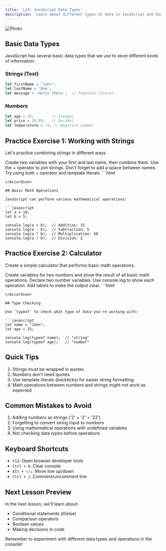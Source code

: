 ```yaml
---
title: 'L14: JavaScript Data Types'
description: 'Learn about different types of data in JavaScript and how to work with them'
---
```


<img src="https://picsum.photos/700/300?random=9" align="center" border-radius="20px" alt="Photo" />

## Basic Data Types

JavaScript has several basic data types that we use to store different kinds of information:

### Strings (Text)
```javascript
let firstName = "John";
let lastName = 'Doe';
let message = `Hello there`;  // Template literal
```

### Numbers
```javascript
let age = 25;        // Integer
let price = 19.99;   // Decimal
let temperature = -5; // Negative number
```

## Practice Exercise 1: Working with Strings

Let's practice combining strings in different ways.

<Accordion title="🎯 Task">
Create two variables with your first and last name, then combine them.
</Accordion>

<Accordion title="🔍 Hint 1">
Use the + operator to join strings.
</Accordion>

<Accordion title="🔍 Hint 2">
Don't forget to add a space between names.
</Accordion>

<Accordion title="🔍 Hint 3">
Try using both + operator and template literals.
</Accordion>

<Accordion title="💡 Solution">
```html
<script>
  let firstName = "John";
  let lastName = "Doe";
  
  // Using + operator
  console.log(firstName + " " + lastName);
  
  // Using template literal
  console.log(`${firstName} ${lastName}`);
</script>
```
</Accordion>

## Basic Math Operations

JavaScript can perform various mathematical operations:

```javascript
let a = 10;
let b = 5;

console.log(a + b);  // Addition: 15
console.log(a - b);  // Subtraction: 5
console.log(a * b);  // Multiplication: 50
console.log(a / b);  // Division: 2
```

## Practice Exercise 2: Calculator

Create a simple calculator that performs basic math operations.

<Accordion title="🎯 Task">
Create variables for two numbers and show the result of all basic math operations.
</Accordion>

<Accordion title="🔍 Hint 1">
Declare two number variables.
</Accordion>

<Accordion title="🔍 Hint 2">
Use console.log to show each operation.
</Accordion>

<Accordion title="🔍 Hint 3">
Add labels to make the output clear.
</Accordion>

<Accordion title="💡 Solution">
```html
<script>
  let num1 = 10;
  let num2 = 5;
  
  console.log("Addition: " + (num1 + num2));
  console.log("Subtraction: " + (num1 - num2));
  console.log("Multiplication: " + (num1 * num2));
  console.log("Division: " + (num1 / num2));
</script>
```
</Accordion>

## Type Checking

Use `typeof` to check what type of data you're working with:

```javascript
let name = "John";
let age = 25;

console.log(typeof name);  // "string"
console.log(typeof age);   // "number"
```

## Quick Tips

1. Strings must be wrapped in quotes
2. Numbers don't need quotes
3. Use template literals (backticks) for easier string formatting
4. Math operations between numbers and strings might not work as expected

## Common Mistakes to Avoid

1. Adding numbers as strings ('2' + '2' = '22')
2. Forgetting to convert string input to numbers
3. Using mathematical operations with undefined variables
4. Not checking data types before operations

## Keyboard Shortcuts

- `F12`: Open browser developer tools
- `Ctrl + K`: Clear console
- `Alt + ↑/↓`: Move line up/down
- `Ctrl + /`: Comment/uncomment line

## Next Lesson Preview
In the next lesson, we'll learn about:
- Conditional statements (if/else)
- Comparison operators
- Boolean values
- Making decisions in code

Remember to experiment with different data types and operations in the console! 